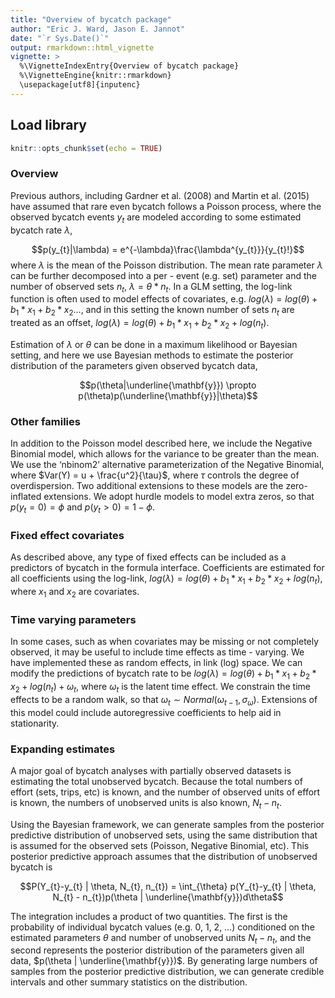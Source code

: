 ```yaml
---
title: "Overview of bycatch package"
author: "Eric J. Ward, Jason E. Jannot"
date: "`r Sys.Date()`"
output: rmarkdown::html_vignette
vignette: >
  %\VignetteIndexEntry{Overview of bycatch package}
  %\VignetteEngine{knitr::rmarkdown}
  \usepackage[utf8]{inputenc}
---
```


## Load library

```r
knitr::opts_chunk$set(echo = TRUE)
```

### Overview

Previous authors, including Gardner et al. (2008) and Martin et al. (2015) have assumed that rare even bycatch follows a Poisson process, where the observed bycatch events $y_{t}$ are modeled according to some estimated bycatch rate $\lambda$, 

$$p(y_{t}|\lambda) = e^{-\lambda}\frac{\lambda^{y_{t}}}{y_{t}!}$$
where $\lambda$ is the mean of the Poisson distribution. The mean rate parameter $\lambda$ can be further decomposed into a per - event (e.g. set) parameter and the number of observed sets $n_{t}$, $\lambda = \theta * n_{t}$. In a GLM setting, the log-link function is often used to model effects of covariates, e.g. $log(\lambda) = log(\theta) + b_{1}*x_{1} + b_{2}*x_{2}...$, and in this setting the known number of sets $n_{t}$ are treated as an offset, $log(\lambda) = log(\theta) + b_{1}*x_{1} + b_{2}*x_{2} + log(n_{t})$. 

Estimation of $\lambda$ or $\theta$ can be done in a maximum likelihood or Bayesian setting, and here we use Bayesian methods to estimate the posterior distribution of the parameters given observed bycatch data, 

$$p(\theta|\underline{\mathbf{y}}) \propto p(\theta)p(\underline{\mathbf{y}}|\theta)$$

### Other families  

In addition to the Poisson model described here, we include the Negative Binomial model, which allows for the variance to be greater than the mean. We use the 'nbinom2' alternative parameterization of the Negative Binomial, where $Var(Y) = u + \frac{u^2}{\tau}$, where $\tau$ controls the degree of overdispersion. Two additional extensions to these models are the zero-inflated extensions. We adopt hurdle models to model extra zeros, so that $p(y_{t}=0) = \phi$ and $p(y_{t}>0) = 1-\phi$. 

### Fixed effect covariates

As described above, any type of fixed effects can be included as a predictors of bycatch in the formula interface. Coefficients are estimated for all coefficients using the log-link, $log(\lambda) = log(\theta) + b_{1}*x_{1} + b_{2}*x_{2} + log(n_{t})$, where $x_{1}$ and $x_{2}$ are covariates. 

### Time varying parameters

In some cases, such as when covariates may be missing or not completely observed, it may be useful to include time effects as time - varying. We have implemented these as random effects, in link (log) space. We can modify the predictions of bycatch rate to be $log(\lambda) = log(\theta) + b_{1}*x_{1} + b_{2}*x_{2} + log(n_{t}) + \omega_{t}$, where $\omega_{t}$ is the latent time effect. We constrain the time effects to be a random walk, so that $\omega_{t} \sim Normal(\omega_{t-1},\sigma_{\omega})$. Extensions of this model could include autoregressive coefficients to help aid in stationarity. 

### Expanding estimates

A major goal of bycatch analyses with partially observed datasets is estimating the total unobserved bycatch. Because the total numbers of effort (sets, trips, etc) is known, and the number of observed units of effort is known, the numbers of unobserved units is also known, $N_{t}-n_{t}$. 

Using the Bayesian framework, we can generate samples from the posterior predictive distribution of unobserved sets, using the same distribution that is assumed for the observed sets (Poisson, Negative Binomial, etc). This posterior predictive approach assumes that the distribution of unobserved bycatch is 

$$P(Y_{t}-y_{t} | \theta, N_{t}, n_{t}) = \int_{\theta} p(Y_{t}-y_{t} | \theta, N_{t} - n_{t})p(\theta | \underline{\mathbf{y}})d\theta$$

The integration includes a product of two quantities. The first is the probability of individual bycatch values (e.g. 0, 1, 2, ...) conditioned on the estimated parameters $\theta$ and number of unobserved units $N_{t}-n_{t}$, and the second represents the posterior distribution of the parameters given all data, $p(\theta | \underline{\mathbf{y}})$. By generating large numbers of samples from the posterior predictive distribution, we can generate credible intervals and other summary statistics on the distribution. 
